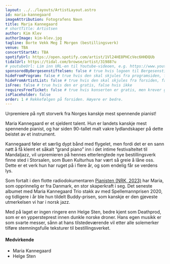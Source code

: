```yaml
---
layout: ../../layouts/ArtistLayout.astro
id: maria-kannegaard
imageAttribution: Fotografens Navn
title: Maria Kannegaard
# shortTitle: Artistsen
author: Kim Klev
authorImage: kim-klev.jpg
tagline: Borte Vekk Meg I Morgen (bestillingsverk)
venue: TBA
concertStartAt: TBA
spotifyUrl: https://open.spotify.com/artist/1Vl24HE8PHCcVec6HHDQUb
tidalUrl: https://tidal.com/browse/artist/31988?u
# youtubeUrl: Lim inn URL-en til Youtube-videoen, e.g. https://www.youtube.com/watch?v=iUd7MoKsRFE
sponsoredByBergesenstiftelsen: false # true hvis logoen til Bergesenstiftelsen skal vises, false hvis ikke
hideFromProgram: false # true hvis den skal skjules fra programsiden, false hvis den skal vises
hideFromArtistList: false # true hvis den skal skjules fra forsiden, false hvis den skal vises
isFree: false # true hvis den er gratis, false hvis ikke
requiresFreeTicket: false # true hvis konserten er gratis, men krever gratisbillett
isPlaceholder: false
order: 1 # Rekkefølgen på forsiden. Høyere er bedre.
---
```


Urpremiere på nytt storverk fra Norges kanskje mest spennende pianist!

Maria Kannegaard er et sjeldent talent. Hun er landets kanskje mest spennende pianist, og har siden 90-tallet malt vakre lydlandskaper på dette beistet av et instrument.

Kannegaard føler et særlig dypt bånd med flygelet, men fordi det er en sann nøtt å få klemt et såkalt “grand piano” inn i det intime festivalteltet til Mandaljazz, vil urpremieren på hennes etterlengtede nye bestillingsverk finne sted i Storsalen, som Buen Kulturhus har vært så greie å låne oss. Dette er et verk hun har ruget på i flere år, og som endelig får se verdens lys.

Som fortalt i den flotte radiodokumentaren <a href="https://radio.nrk.no/podkast/radiodokumentaren/sesong/pianisten" target="_blank">Pianisten (NRK, 2023)</a> har Maria, som opprinnelig er fra Danmark, en stor skaperkraft i seg. Det seneste albumet med Maria Kannegaard Trio stakk av med Spellemannprisen 2020, og tidligere i år ble hun tildelt Buddy-prisen, som kanskje er den gjeveste utmerkelsen vi har i norsk jazz.

Med på laget er ingen ringere enn Helge Sten, bedre kjent som Deathprod, som er en yppersteprest innen dunkle norske droner. Hans egen musikk er som svarte messer, sånn at hans tilstedeværende vil etter alle solemerker tilføre stemningsfulle teksturer til bestillingsverket.

#### Medvirkende

- Maria Kannegaard
- Helge Sten
